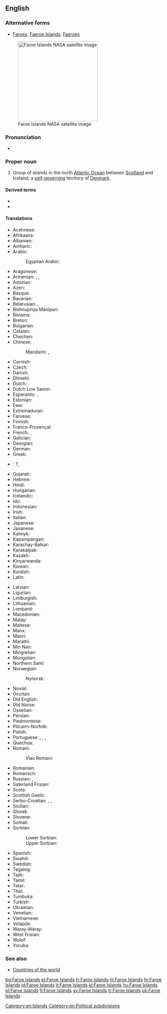 ==English==

===Alternative forms===
* [[Faroes]], [[Faeroe Islands]], [[Faeroes]]

{{wikipedia}}
[[File:Faroes030417-nasa(2).jpg|thumb|250px|upright|Faroe Islands NASA satellite image]]

===Pronunciation=== 
* {{a|UK}} {{IPA|/ˈfeərəʊ/|lang=en}} 

===Proper noun===
{{en-proper noun}}

# Group of islands in the north [[Atlantic Ocean]] between [[Scotland]] and Iceland; a [[self-]][[governing]] territory of [[Denmark]].

====Derived terms====
* {{l|en|Faroese}}
* {{l|en|Faroish}}

====Translations====
{{trans-top|group of islands between Scotland and Iceland}}
* Acehnese: {{tø|ace|Pulo-pulo Faroe}}
* Afrikaans: {{t-|af|Faroëreilande}}
* Albanian: {{t-|sq|Ishujt Faroe}}
* Amharic: {{t-|am|ፋሮ ደሴቶች|sc=Ethi}}
* Arabic: {{t-|ar|جزر فارو|f|p|tr=júzur faaruu}}
*: Egyptian Arabic: {{tø|arz|جزر فارو|sc=Arab}}
* Aragonese: {{t-|an|Islas Feroe|f|p}}
* Armenian: {{t-|hy|Ֆարերներ|tr=Fareryan kłziner|p}}, {{qualifier|the islands}} {{t-|hy|Ֆարերյան կղզիներ|tr=Fareryan kłziner|p}}, {{qualifier|the country}} {{t-|hy|Ֆարերյան կղզիներ|alt=Ֆարերյան Կղզիներ|tr=Fareryan Kłziner|p}}
* Asturian: {{t-|ast|Islles Feroe|f|p}}
* Azeri: {{t-|az|Farer adaları}}
* Basque: {{t-|eu|Faroeak}}
* Bavarian: {{tø|bar|Färöer|p}}
* Belarusian: {{t-|be|Фарэрскія астравы|m|p|tr=Farérskija astravý|sc=Cyrl}}, {{t-|be|Фарэрскія выспы|f|p|tr=Farérskija výspy|sc=Cyrl}}
* Bishnupriya Manipuri: {{tø|bpy|ফারো দ্বীপমালা}}
* Bislama: {{t-|bi|Faroe aelan}}
* Breton: {{t-|br|Inizi Faero}}
* Bulgarian: {{t-|bg|Ферьорски острови|m|p|sc=Cyrl}}
* Catalan: {{t-|ca|illes Fèroe|f|p}}
* Chechen: {{tø|ce|Фарерийн гІайренаш}}
* Chinese:
*: Mandarin: {{t|cmn|法羅群島|sc=Hani}}, {{t|cmn|法罗群岛|tr=Fǎluō qúndǎo|sc=Hani}}
* Cornish: {{t-|kw|Ynysow Faroe}}
* Czech: {{t+|cs|Faerské ostrovy|m|p}}
* Danish: {{t+|da|Færøerne}}
* Dhivehi: {{t-|dv|ފަރޮއޭ ޖަޒީރާ|sc=Thaa}}
* Dutch: {{t+|nl|Faeröer}}
* Dutch Low Saxon: {{tø|nds-nl|Faeröer}}
* Esperanto: {{t-|eo|Faroaj Insuloj}}, {{t-|eo|Ferooj}}
* Estonian: {{t-|et|Fääri saared}}
* Ewe: {{tø|ee|Faroe Islands}}
* Extremaduran: {{tø|ext|Islas Feroes}}
* Faroese: {{t+|fo|Føroyar|f|p}}
* Finnish: {{t+|fi|Färsaaret}}
* Franco-Provençal: {{tø|frp|Iles Fèroè}}
* French: {{t+|fr|îles Féroé|alt=les îles Féroé|f|p}}, {{t-|fr|îles Faeroe|alt=les îles Faeroe|f|p}}
* Galician: {{t-|gl|Illas Feroe|f|p}}
* Georgian: {{t-|ka|ფარერის კუნძულები|sc=Geor}}
* German: {{t+|de|Färöer|alt=die Färöer}}
* Greek: {{t-|el|Νήσοι Φερόες|n|p|sc=Grek}}
* {{ttbc|kl}}: {{t+|kl|Savalimmiusut}} ''?'', {{t-|kl|Færøerne}}
* Gujarati: {{t-|gu|ફરો દ્વિપ|sc=Gujr}}
* Hebrew: {{t-|he|איי פארו|p|tr=iyey faro}}
* Hindi: {{t+|hi|फ़रो द्वीपसमूह|sc=Deva}}
* Hungarian: {{t+|hu|Feröer-szigetek|p}}
* Icelandic: {{t+|is|Færeyjar|f|p}}
* Ido: {{t-|io|Faero}}
* Indonesian: {{t-|id|Kepulauan Faeroe}}
* Irish: {{t-|ga|Oileáin Fharó}}
* Italian: {{t-|it|isole Faeroer|alt=le isole Faeroer|f|p}}
* Japanese: {{t+|ja|フェロー諸島|tr=Ferō-shotō}}
* Javanese: {{t-|jv|Kapuloan Faroe}}
* Kalmyk: {{tø|xal|Форойсин Арлс}}
* Kapampangan: {{tø|pam|Pulung Faroe}}
* Karachay-Balkar: {{tø|krc|Фарер айрымканла|sc=Cyrl}}
* Karakalpak: {{tø|kaa|Farer atawları}}
* Kazakh: {{t|kk|Фарер аралдары|sc=Cyrl}}
* Kinyarwanda: {{t-|rw|Ibirwa bya Farowe}}
* Korean: {{t-|ko|파로에 군도|tr=Paro-e gundo}}
* Kurdish: {{t|ku|Giravên Feroe|sc=ku-Arab}}
* Latin: {{t-|la|Insulae Faeroae}}
{{trans-mid}}
* Latvian: {{t-|lv|Fēru Salas}}
* Ligurian: {{tø|lij|Isoe Farœ}}
* Limburgish: {{t+|li|Faeröer}}
* Lithuanian: {{t+|lt|Farerai}}
* Lombard: {{tø|lmo|Faroe}}
* Macedonian: {{t-|mk|Фарски Острови|m|p|tr=Fárski Óstrovi}}
* Malay: {{t-|ms|Kepulauan Faroe}}
* Maltese: {{t-|mt|Gżejjer Faroe|alt=il-Gżejjer Faroe}}
* Manx: {{t-|gv|Ellanyn ny Geyrragh}}
* Maori: {{t-|mi|Moutere Faroe}}
* Marathi: {{t-|mr|फेरो द्वीपसमूह|sc=Deva}}
* Min Nan: {{t-|nan|Mî-iûⁿ Kûn-tó}}
* Mingrelian: {{tø|xmf|ფარერიშ კოკეფი}}
* Mongolian: {{t-|mn|Фарерын арлууд|sc=Cyrl}}
* Northern Sami: {{tø|se|Fearsullot}}
* Norwegian: {{t-|no|Færøyene}}
*: Nynorsk: {{t+|nn|Færøyane|f|p}}
* Novial: {{tø|nov|Faro Isles}}
* Occitan: {{t-|oc|Illas Feròe|f|p}}
* Old English: {{t-|ang|Faroisca Iega|alt=Faroisca Īega}}
* Old Norse: {{tø|non|Færeyjar|f|p}}
* Ossetian: {{tø|os|Фареры сакъадæхтæ|sc=Cyrl}}
* Persian: {{t-|fa|فارو|sc=fa-Arab}}
* Piedmontese: {{tø|pms|Faròe|f|p}}
* Pitcairn-Norfolk: {{tø|pih|Faaro Ailen}}
* Polish: {{t+|pl|Wyspy Owcze|f|p}}
* Portuguese: {{t-|pt|Faroé}}, {{t-|pt|Ilhas Feroé|f|p}}, {{t+|pt|Ilhas Faroé|f|p}}, {{t+|pt|Ilhas Feroe|f|p}}
* Quechua: {{t-|qu|Pharuy}}
* Romani:
*: Vlax Romani: {{tø|rmy|Dvipa Faroe}}
* Romanian: {{t-|ro|Feroe}}
* Romansch: {{t-|rm|Inslas Feroe|f|p}}
* Russian: {{t-|ru|Фарерские острова|m|p|tr=Farɛ́rskije ostrová}}, {{t-|ru|Фареры|p|tr=Farɛ́ry|sc=Cyrl}}
* Saterland Frisian: {{tø|stq|Färöer}}
* Scots: {{tø|sco|Faroe Islands}}
* Scottish Gaelic: {{t-|gd|Eileanan Fàro|m|p|alt=na h-Eileanan Fàro}}
* Serbo-Croatian: {{t-|sh|Фарска Острва|m|p|sc=Cyrl}}, {{t-|sh|Farski otoci|m|p}}, {{t-|sh|Farska Ostrva|n|p}}
* Sicilian: {{t-|scn|Ìsuli Fær Øer}}
* Slovak: {{t-|sk|Faerské ostrovy|m|p}}
* Slovene: {{t-|sl|Ferski otoki|m|p}}
* Somali: {{t-|so|Jasiiradaha Feroe}}
* Sorbian:
*: Lower Sorbian: {{tø|dsb|Färöje}}
*: Upper Sorbian: {{t-|hsb|Färöje}}
* Spanish: {{t+|es|Islas Feroe|f|p}}
* Swahili: {{t-|sw|Visiwa vya Faroe}}
* Swedish: {{t+|sv|Färöarna}}
* Tagalog: {{t-|tl|Kapuluang Peroe}}
* Tajik: {{t-|tg|Ҷазираҳои Фаро|sc=Cyrl}}
* Tamil: {{t-|ta|பரோயே தீவுகள்|sc=Taml}}
* Tatar: {{t-|tt|Фарер утраулары|sc=Cyrl}}
* Thai: {{t-|th|หมู่เกาะแฟโร|sc=Thai}}
* Tumbuka: {{tø|tum|Vilumba vya Faroe}}
* Turkish: {{t+|tr|Faroe Adaları}}
* Ukrainian: {{t-|uk|Фарерські острови|m|p|tr=Farérs'ki ostrový|sc=Cyrl}}
* Venetian: {{tø|vec|Ixołe Fær Øer|f|p}}
* Vietnamese: {{t-|vi|Quần đảo Faroe}}
* Volapük: {{t+|vo|Färövuäns}}
* Waray-Waray: {{tø|war|Kapuropud-an Feroe}}
* West Frisian: {{t-|fy|Faeröer}}
* Wolof: {{t-|wo|Duni Faarow}}
* Yoruba: {{t-|yo|Àwọn Erékùṣù Fàróè}}
{{trans-bottom}}

===See also===
* [[Appendix:Countries of the world|Countries of the world]]

[[Category:en:Islands]]
[[Category:en:Political subdivisions]]

[[bg:Faroe Islands]]
[[et:Faroe Islands]]
[[fr:Faroe Islands]]
[[hi:Faroe Islands]]
[[hr:Faroe Islands]]
[[id:Faroe Islands]]
[[it:Faroe Islands]]
[[kl:Faroe Islands]]
[[hu:Faroe Islands]]
[[pl:Faroe Islands]]
[[fi:Faroe Islands]]
[[sv:Faroe Islands]]
[[tr:Faroe Islands]]
[[uk:Faroe Islands]]